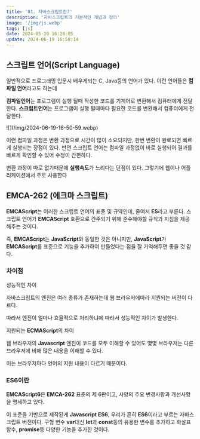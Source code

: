 ```yaml
---
title: '01. 자바스크립트란?'
description: '자바스크립트의 기본적인 개념과 정의'
image: '/img/js.webp'
tags: [js]
date: 2024-05-20 16:28:05
update: 2024-06-19 16:58:14
---
```



## 스크립트 언어(Script Language)

일반적으로 프로그래밍 입문시 배우게되는 C, Java등의 언어가 있다.
이런 언어들은 **컴파일 언어**라고도 하는데

**컴파일언어**는 프로그램이 실행 될때 작성한 코드를 기계어로 변환해서 컴퓨터에게 전달한다.
**스크립트언어**는 프로그램이 실행 될때마다 필요한 코드를 변환해서 컴퓨터에게 전달한다.

<Preview>
![](/img/2024-06-19-16-50-59.webp)
</Preview>

이런 컴파일 과정은 변환 과정으로 시간이 많이 소요되지만,
한번 변환이 완료되면 빠르게 실행되는 장점이 있다.
반면 스크립트 언어는 컴파일 과정없이 바로 실행되어 결과를 빠르게 확인할 수 있어 수정이 간편하다.

<Callout>변환 과정이 따로 없기때문에 **실행속도**가 느리다는 단점이 있다. 
그렇기에 웹이나 어플리케이션에서 주로 사용한다</Callout>



## EMCA-262 (에크마 스크립트)

**EMCAScript**는 이러한 스크립트 언어의 표쥰 및 규약인데, 줄여서 **ES**라고 부른다.
스크립트 언어가 **EMCAScript** 호환으로 간주되기 위해 준수해야할 규칙과 지침을 제공해주는 것이다.

즉, **EMCAScript**는 **JavaScript**와 동일한 것은 아니지만,
**JavaScript**가 **EMCAScript**를 표준으로 기능을 추가하여 만들었다는 점을 잘 기억해두면 좋을 것 같다.

### 차이점

<Callout>성능적인 차이</Callout>

자바스크립트의 엔진은 여러 종류가 존재하는데
웹 브라우저에따라 지원되는 버전이 다르다. 

따라서 엔진이 얼마나 효율적으로 처리하냐에 따라서 성능적인 차이가 발생한다.

<Callout>지원되는 **ECMAScript**의 차이</Callout>

웹 브라우저의 **Javascript** 엔진이 코드를 모두 이해할 수 있어도
몇몇 브라우저는 다른 브라우저에 비해 많은 내용을 이해할 수 있다. 

이는 브라우저마다 언어의 지원 내용이 다르기 때문이다.

### ES6이란

**EMCAScript6**은 **EMCA-262** 표준의 제 6판이고, 사양의 주요 변경사항과 개선사항을 명세하고 있다.

이 표준을 기반으로 제작된게 **Javascript ES6**, 우리가 흔히 **ES6**이라고 부르는 자바스크립트 버전이다.
구형 변수 **var**대신 **let**과 **const**등의 유용한 변수를 추가하고
화살표 함수, **promise**등 다양한 기능을 추가한 것이다.